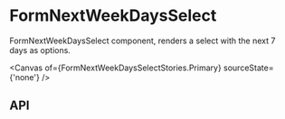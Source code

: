 

<Meta title='form/FormNextWeekDaysSelect' />

# FormNextWeekDaysSelect

FormNextWeekDaysSelect component, renders a select with the next 7 days as options.

<Canvas of={FormNextWeekDaysSelectStories.Primary} sourceState={'none'} />

## API

<ArgTypes of={FormNextWeekDaysSelectStories} />
